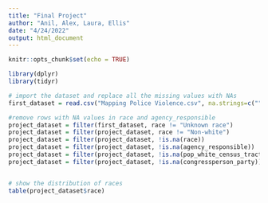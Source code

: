 ```yaml
---
title: "Final Project"
author: "Anil, Alex, Laura, Ellis"
date: "4/24/2022"
output: html_document
---
```


```r
knitr::opts_chunk$set(echo = TRUE)
```

```r
library(dplyr)
library(tidyr)
```

```r
# import the dataset and replace all the missing values with NAs
first_dataset = read.csv("Mapping Police Violence.csv", na.strings=c("","NA"))

#remove rows with NA values in race and agency_responsible
project_dataset = filter(first_dataset, race != "Unknown race")
project_dataset = filter(project_dataset, race != "Non-white")
project_dataset = filter(project_dataset, !is.na(race))
project_dataset = filter(project_dataset, !is.na(agency_responsible))
project_dataset = filter(project_dataset, !is.na(pop_white_census_tract))
project_dataset = filter(project_dataset, !is.na(congressperson_party))


# show the distribution of races
table(project_dataset$race)
```